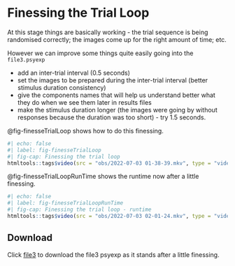 # Finessing the Trial Loop

At this stage things are basically working - the trial sequence is being randomised correctly; the images come up for the right amount of time; etc.

However we can improve some things quite easily going into the `file3.psyexp`

* add an inter-trial interval (0.5 seconds)
* set the images to be prepared during the inter-trial interval (better stimulus duration consistency)
* give the components names that will help us understand better what they do when we see them later in results files
* make the stimulus duration longer (the images were going by without responses because the duration was too short) - try 1.5 seconds.

@fig-finesseTrialLoop shows how to do this finessing.

```r
#| echo: false
#| label: fig-finesseTrialLoop
#| fig-cap: Finessing the trial loop
htmltools::tags$video(src = "obs/2022-07-03 01-38-39.mkv", type = "video/mp4", width="100%", controls=1)
```

@fig-finesseTrialLoopRunTime shows the runtime now after a little finessing.

```r
#| echo: false
#| label: fig-finesseTrialLoopRunTime
#| fig-cap: Finessing the trial loop - runtime
htmltools::tags$video(src = "obs/2022-07-03 02-01-24.mkv", type = "video/mp4", width="100%", controls=1)
```

:::{.callout-note}
## Download
Click [file3](psy/file3.zip) to download the file3 psyexp as it stands after a little finessing.
:::
